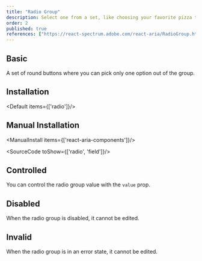 ```yaml
---
title: "Radio Group"
description: Select one from a set, like choosing your favorite pizza topping; only one can win, ensuring clear choices.
order: 2
published: true
references: ["https://react-spectrum.adobe.com/react-aria/RadioGroup.html#props"]
---
```


## Basic
A set of round buttons where you can pick only one option out of the group.
<How toUse="forms/radio-group-demo" />

## Installation
<Default items={['radio']}/>

## Manual Installation

<ManualInstall items={['react-aria-components']}/>

<SourceCode toShow={['radio', 'field']}/>

## Controlled
You can control the radio group value with the `value` prop.
<How minW72 toUse="forms/radio-group-controlled-demo" />

## Disabled
When the radio group is disabled, it cannot be edited.
<How toUse="forms/radio-group-disabled-demo" />

## Invalid
When the radio group is in an error state, it cannot be edited.
<How toUse="forms/radio-group-invalid-demo" />
